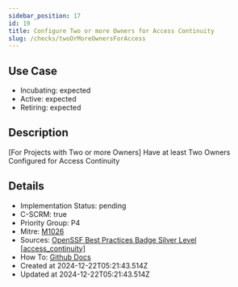 ```yaml
---
sidebar_position: 17
id: 19
title: Configure Two or more Owners for Access Continuity
slug: /checks/twoOrMoreOwnersForAccess
---
```


## Use Case
<!-- LEVELS:START -->
- Incubating: expected
- Active: expected
- Retiring: expected
<!-- LEVELS:END -->

<!-- DESCRIPTION:START -->
## Description
[For Projects with Two or more Owners] Have at least Two Owners Configured for Access Continuity
<!-- DESCRIPTION:END -->

<!-- DETAILS:START -->
## Details
- Implementation Status: pending
- C-SCRM: true
- Priority Group: P4
- Mitre: [M1026](https://attack.mitre.org/mitigations/M1026/)
- Sources: [OpenSSF Best Practices Badge Silver Level [access_continuity]](https://www.bestpractices.dev/en/criteria?details=true&rationale=true#1.access_continuity)
- How To: [Github Docs](https://docs.github.com/en/organizations/managing-peoples-access-to-your-organization-with-roles/maintaining-ownership-continuity-for-your-organization)
- Created at 2024-12-22T05:21:43.514Z
- Updated at 2024-12-22T05:21:43.514Z
<!-- DETAILS:END -->
